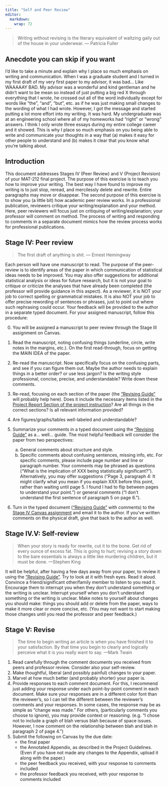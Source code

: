 ---
title: "Self and Peer Review"
editor: 
  markdown: 
    wrap: 72
---

> Writing without revising is the literary equivalent of waltzing gaily out of the house in your underwear. ― Patricia Fuller

## Anecdote you can skip if you want

I'd like to take a minute and explain why I place so much emphasis on writing and communication.
When I was a graduate student and I turned in my first draft of my very first paper to my advisor, it was bad... Like WAAAAAY BAD. My advisor was a wonderful and kind gentleman and he didn't want to be mean so instead of just putting a big red X through everything that I wrote, he crossed out all of the word individually except for words like "the", "and", "but", etc. as if he was just making small changes to the wording of what I had wrote. However, I got the message and started putting a lot more effort into my writing. It was hard. My undergraduate was at an engineering school where all of my homeworks had "right" or "wrong" answers. I think I only wrote three essays during my entire college career and it showed. This is why I place so much emphasis on you being able to write and communicate your thoughts in a way that (a) makes it easy for other people to understand and (b) makes it clear that you know what you're talking about.

## Introduction

This document addresses Stages IV (Peer Review) and V (Project Revision) of your MAT-212 final project.
The purpose of this exercise is to teach you how to improve your writing. The best way I have found to improve my writing is to just stop, reread, and mercilessly delete and rewrite. 
Entire paragraphs may move or disappear. 
The second purpose of this exercise is to show you (a little bit) how academic peer review works. In a professional publication, reviewers critique your writing/explanation and your method. Here, peer reviewers will focus just on critiquing of writing/explanation; your professor will comment on method.
The process of writing and responding to comments in a separate document mimics how the review process works for professional publications.

## Stage IV: Peer review

> The first draft of anything is shit. ― Ernest Hemingway

Each person will have one manuscript to read. The purpose of the peer-review is to identify areas of the paper in which communication of statistical ideas needs to be improved. You may also offer suggestions for additional statistical analysis or ideas for future research, but it is not your goal to critique or criticize the analyses that have already been completed (the professor will provide guidance in this aspect). As a reviewer, it is NOT your job to correct spelling or grammatical mistakes. It is also NOT your job to offer precise rewording of sentences or phrases, just to point out where such rephrasing could occur. Your feedback will be provided to the author in a separate typed document.
For your assigned manuscript, follow this procedure:

0.  You will be assigned a manuscript to peer review through the Stage III assignment on Canvas.
1.	Read the manuscript, noting confusing things (underline, circle, write notes in the margins, etc.). On the first read-through, focus on getting the MAIN IDEA of the paper.  
2.	Re-read the manuscript. Now specifically focus on the confusing parts, and see if you can figure them out. Maybe the author needs to explain things in a better order? or use less jargon? Is the writing style professional, concise, precise, and understandable? Write down these comments. 
3.	Re-read, focusing on each section of the paper (the ["Revising Guide"](https://cofi.instructure.com/courses/15692/assignments/200729) will probably help here). Does it include the necessary items listed in the [Project Report Section of the project instruction](project-instructions.qmd#draft-report)? Are all things in the correct sections? Is all relevant information provided? 
4.	Are figures/graphs/tables well-labeled and understandable? 
5.	Summarize your comments in a typed document using the ["Revising Guide"](https://cofi.instructure.com/courses/15692/assignments/200729) as a... well... guide. The most helpful feedback will consider the paper from two perspectives: 

    a.   General comments about structure and style. 
    b.   Specific comments about confusing sentences, missing info, etc. For specific comments, please include page number and line or paragraph number. Your comments may be phrased as questions ("What is the implication of XXX being statistically significant?").  Alternatively, you may offer suggestions ("Page 3, paragraph 4: It might clarify what you mean if you explain XXX before this point, rather than waiting until page 5. I found I had to flip between pages to understand your point.") or general comments ("I don’t understand the first sentence of paragraph 5 on page 6.").
6.	Turn in the typed document (["Revising Guide"](https://cofi.instructure.com/courses/15692/assignments/200729) with comments) to the [Stage IV Canvas assignment](https://cofi.instructure.com/courses/15692/assignments/200729) and email it to the author. If you’ve written comments on the physical draft, give that back to the author as well.

## Stage IV.V: Self-review

> When your story is ready for rewrite, cut it to the bone. Get rid of every ounce of excess fat. This is going to hurt; revising a story down to the bare essentials is always a little like murdering children, but it must be done.
—Stephen King

It will be helpful, after having a few days away from your paper, to review it using the ["Revising Guide"](https://cofi.instructure.com/courses/15692/assignments/200729).  Try to look at it with fresh eyes.  Read it aloud. Convince a friend/significant other/family member to listen to you read it.  Encourage them to interrupt you when they don’t understand something or the writing is unclear.  Interrupt yourself when you don’t understand something or the writing is unclear. Make notes to yourself about changes you should make: things you should add or delete from the paper, ways to make it more clear or more concise, etc.  (You may not want to start making those changes until you read the professor and peer feedback.)

## Stage V: Revise

> The time to begin writing an article is when you have finished it to your satisfaction. By that time you begin to clearly and logically perceive what it is you really want to say.
—Mark Twain

1.	Read carefully through the comment documents you received from peers and professor review.  Consider also your self-review.
2.	Make thoughtful, liberal (and possibly painful) changes to your paper. 
3.	Marvel at how much better (and probably shorter) your paper is.
4.	Provide responses to each comment document. For this, I recommend just adding your response under each point-by-point comment in each document.  Make sure your responses are in a different color font than the reviewer’s, so I can tell the different between the reviewer’s comments and your responses.
In some cases, the response may be as simple as "change was made." For others,  (particularly comments you choose to ignore), you may provide context or reasoning. (e.g. "I chose not to include a graph of blah versus blah because of space issues. However, I now comment on the relationship between blah and blah in paragraph 2 of page 4.") 
5.	Submit the following on Canvas by the due date:
    -	the final paper
    -	the Annotated Appendix, as described in the Project Guidelines.  (Even if you have not made any changes to the Appendix, upload it along with the paper.)
    -	the peer feedback you received, with your response to comments included 
    -	the professor feedback you received, with your response to comments included

